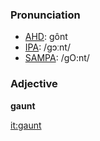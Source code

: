 ===Pronunciation===
*[[w:AHD|AHD]]: gônt
*[[w:IPA|IPA]]: /gɔːnt/
*[[w:SAMPA|SAMPA]]: /gO:nt/

===Adjective===
'''gaunt'''

[[it:gaunt]]